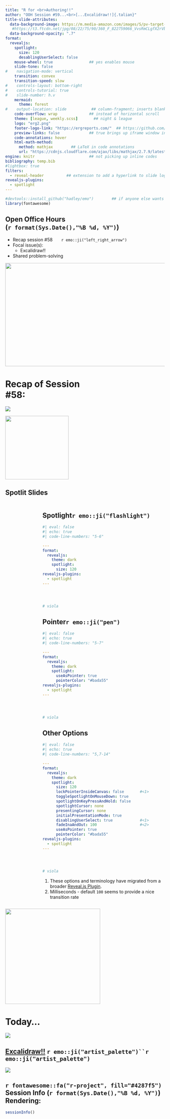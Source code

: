 ```yaml
---
title: "R for <br>Authoring!!" 
author: "OOH Session #59...<br>[...Excalidraw!!]{.talian}" 
title-slide-attributes: 
  data-background-image: https://m.media-amazon.com/images/S/pv-target-images/19424ce01006979cca5ebea11d9f5a3e82e99168b8167138bddfd05d67c91228.jpg
   #https://t3.ftcdn.net/jpg/08/22/75/90/360_F_822759066_VvsRmCLgfX2rVbK4yYScgEih823w6cCC.jpg 
  data-background-opacity: ".7"
format:
  revealjs:
    spotlight:
      size: 120
      desablingUserSelect: false
    mouse-wheel: true                ## yes enables mouse
    slide-tone: false
#    navigation-mode: vertical
    transition: convex
    transition-speed: slow
#    controls-layout: bottom-right
#    controls-tutorial: true
#    slide-number: h.v
    mermaid:
      theme: forest
#    output-location: slide           ## column-fragment; inserts blank 2nd slide
    code-overflow: wrap              ## instead of horizontal scroll
    theme: [league, weekly.scss]       ## night & league
    logo: "erg2.png"
    footer-logo-link: "https://ergreports.com/"  ## https://github.com/shafayetShafee/reveal-header#readme
    preview-links: false             ## true brings up iframe window instead of "site"
    code-annotations: hover 
    html-math-method: 
      method: mathjax        ## LaTeX in code annotations
      url: "https://cdnjs.cloudflare.com/ajax/libs/mathjax/2.7.9/latest.js?config=TeX-MML-AM_CHTML"
engine: knitr                        ## not picking up inline codes
bibliography: temp.bib
#lightbox: true
filters: 
  - reveal-header          ## extension to add a hyperlink to slide logo
revealjs-plugins:
  - spotlight
---
```


```r
#devtools::install_github("hadley/emo")        ## if anyone else wants to render
library(fontawesome)
```

## Open Office Hours <br>(`r format(Sys.Date(),"%B %d, %Y")`)

::: {layout="[80,20]"}
::: first-column
-   Recap session #58&nbsp;&nbsp;&nbsp;&nbsp;&nbsp;&nbsp;&nbsp;`r emo::ji("left_right_arrow")`
-   Focal issue(s):
    - [Excalidraw!!]{.talian}
-   Shared problem-solving
:::

::: second-column
:::

:::

![](img/title58.JPG){.absolute top="170" right="-120" width="600" height="325"}

# Recap of Session <br>#58: 

![](https://pngimg.com/d/sticky_note_PNG18964.png){.absolute right="50" top="200"}

![](https://static.vecteezy.com/system/resources/thumbnails/049/731/317/small/black-spotlight-with-transparent-background-a-vintage-look-for-modern-design-png.png){.absolute width="200" top="270" right="140"}

## [Spotlit]{.spotlight} Slides

:::: {.columns}
::: {.column width="20%"}

:::

::: {.column width="80%"}
:::: {.panel-tabset}

## Spotlight`r emo::ji("flashlight")`

```yaml
#| eval: false
#| echo: true
#| code-line-numbers: "5-6"

---
format: 
  revealjs:
    theme: dark
    spotlight:
      size: 120
revealjs-plugins:
  - spotlight
---




# viola
```

## Pointer`r emo::ji("pen")`

```yaml
#| eval: false
#| echo: true
#| code-line-numbers: "5-7"

---
format: 
  revealjs:
    theme: dark
    spotlight:
      useAsPointer: true
      pointerColor: "#bada55"
revealjs-plugins:
  - spotlight
---




# viola
```

## Other Options

```yaml
#| eval: false
#| echo: true
#| code-line-numbers: "5,7-14"

---
format: 
  revealjs:
    theme: dark
    spotlight:
      size: 120
      lockPointerInsideCanvas: false       #<1>
      toggleSpotlightOnMouseDown: true
      spotlightOnKeyPressAndHold: false
      spotlightCursor: none
      presentingCursor: none
      initialPresentationMode: true
      disablingUserSelect: true            #<1>
      fadeInaAndOut: 100                   #<2>
      useAsPointer: true
      pointerColor: "#bada55"
revealjs-plugins:
  - spotlight
---




# viola
```
1. These options and terminology have migrated from a broader [Reveal.js Plugin](https://github.com/denniskniep/reveal.js-plugin-spotlight). 
2. Milliseconds - default `100` seems to provide a nice transition rate

::::

:::
::::

![](https://media.giphy.com/media/dZXFMaFBlReiA/giphy.gif?cid=ecf05e478h7tkc4scrmvc0e5880ljya8ye26e17dw64fq82o&ep=v1_gifs_related&rid=giphy.gif&ct=g){.absolute height="300" left="-130" top="200"}

# Today...

![](https://png.pngtree.com/png-vector/20220726/ourmid/pngtree-king-arthur-s-sword-excalibur-in-the-stone-png-image_6086236.png){.absolute bottom="20" left="350"}

## [[Excalidraw!!]{.talian2}](https://github.com/parmsam/quarto-excalidraw) `r emo::ji("artist_palette")``r emo::ji("artist_palette")`

![](https://i.giphy.com/media/v1.Y2lkPTc5MGI3NjExYWI2MXpjcmtjamZhM3JyeWN4ZzRpMDZhaDNxYXVzN285am0wbjF5aCZlcD12MV9pbnRlcm5hbF9naWZfYnlfaWQmY3Q9Zw/lnySV5m8IHhrx5M0e0/giphy.gif)

## `r fontawesome::fa("r-project", fill="#4287f5")` Session Info (`r format(Sys.Date(),"%B %d, %Y")`) Rendering:

```r
sessionInfo()
```


